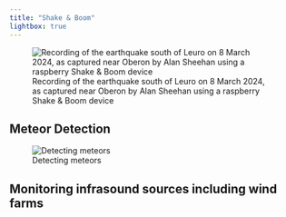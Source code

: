 ```yaml
---
title: "Shake & Boom"
lightbox: true
---
```


![Recording of the earthquake south of Leuro on 8 March 2024, as captured near Oberon by Alan Sheehan using a raspberry Shake & Boom device](assets/GIK_JWva4AAf-q7.jpeg)

## Meteor Detection

::: {.aside}
![Detecting meteors](assets/ocsn_meteors.png)
:::

## Monitoring infrasound sources including wind farms


